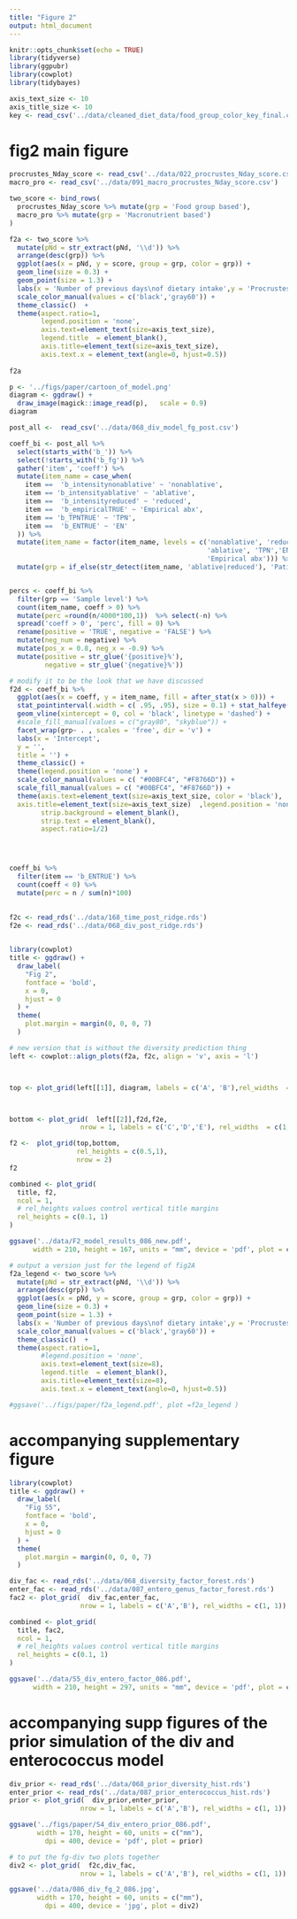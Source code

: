 ```yaml
---
title: "Figure 2"
output: html_document
---
```


```r
knitr::opts_chunk$set(echo = TRUE)
library(tidyverse)
library(ggpubr)
library(cowplot)
library(tidybayes)
```

```r
axis_text_size <- 10
axis_title_size <- 10
key <- read_csv('../data/cleaned_diet_data/food_group_color_key_final.csv', col_types = 'ccccc')
```

# fig2 main figure

```r
procrustes_Nday_score <- read_csv('../data/022_procrustes_Nday_score.csv')
macro_pro <- read_csv('../data/091_macro_procrustes_Nday_score.csv')

two_score <- bind_rows(
  procrustes_Nday_score %>% mutate(grp = 'Food group based'), 
  macro_pro %>% mutate(grp = 'Macronutrient based')
)
```


```r
f2a <- two_score %>% 
  mutate(pNd = str_extract(pNd, '\\d')) %>% 
  arrange(desc(grp)) %>% 
  ggplot(aes(x = pNd, y = score, group = grp, color = grp)) +
  geom_line(size = 0.3) +
  geom_point(size = 1.3) +
  labs(x = 'Number of previous days\nof dietary intake',y = 'Procrustes score') +
  scale_color_manual(values = c('black','gray60')) +
  theme_classic()  +
  theme(aspect.ratio=1,
        legend.position = 'none',
        axis.text=element_text(size=axis_text_size), 
        legend.title  = element_blank(),
        axis.title=element_text(size=axis_text_size),
        axis.text.x = element_text(angle=0, hjust=0.5)) 
    
f2a
```
```r
p <- '../figs/paper/cartoon_of_model.png'
diagram <- ggdraw() +
  draw_image(magick::image_read(p),   scale = 0.9) 
diagram 
```


```r
post_all <-  read_csv('../data/068_div_model_fg_post.csv')

coeff_bi <- post_all %>% 
  select(starts_with('b_')) %>% 
  select(!starts_with('b_fg')) %>% 
  gather('item', 'coeff') %>% 
  mutate(item_name = case_when(
    item ==  'b_intensitynonablative' ~ 'nonablative',
    item == 'b_intensityablative' ~ 'ablative',
    item ==  'b_intensityreduced' ~ 'reduced',
    item ==  'b_empiricalTRUE' ~ 'Empirical abx',
    item == 'b_TPNTRUE' ~ 'TPN',
    item ==  'b_ENTRUE' ~ 'EN'
  )) %>% 
  mutate(item_name = factor(item_name, levels = c('nonablative', 'reduced',
                                                  'ablative', 'TPN','EN',
                                                  'Empirical abx'))) %>% 
  mutate(grp = if_else(str_detect(item_name, 'ablative|reduced'), 'Patient level', 'Sample level'))


percs <- coeff_bi %>% 
  filter(grp == 'Sample level') %>% 
  count(item_name, coeff > 0) %>% 
  mutate(perc =round(n/4000*100,1))  %>% select(-n) %>% 
  spread('coeff > 0', 'perc', fill = 0) %>% 
  rename(positive = 'TRUE', negative = 'FALSE') %>% 
  mutate(neg_num = negative) %>% 
  mutate(pos_x = 0.8, neg_x = -0.9) %>% 
  mutate(positive = str_glue('{positive}%'),
         negative = str_glue('{negative}%'))
```


```r
# modify it to be the look that we have discussed
f2d <- coeff_bi %>%
  ggplot(aes(x = coeff, y = item_name, fill = after_stat(x > 0))) +
  stat_pointinterval(.width = c( .95, .95), size = 0.1) + stat_halfeye() +
  geom_vline(xintercept = 0, col = 'black', linetype = 'dashed') +
  #scale_fill_manual(values = c("gray80", "skyblue")) +
  facet_wrap(grp~ . , scales = 'free', dir = 'v') +
  labs(x = 'Intercept',
  y = '',
  title = '') +
  theme_classic() +
  theme(legend.position = 'none') +
  scale_color_manual(values = c( "#00BFC4", "#F8766D")) +
  scale_fill_manual(values = c( "#00BFC4", "#F8766D")) +
  theme(axis.text=element_text(size=axis_text_size, color = 'black'),
  axis.title=element_text(size=axis_text_size)  ,legend.position = 'none',
        strip.background = element_blank(),
        strip.text = element_blank(),
        aspect.ratio=1/2) 




coeff_bi %>% 
  filter(item == 'b_ENTRUE') %>% 
  count(coeff < 0) %>% 
  mutate(perc = n / sum(n)*100)
       
```


```r
f2c <- read_rds('../data/168_time_post_ridge.rds')
f2e <- read_rds('../data/068_div_post_ridge.rds')
 
```

```r
library(cowplot)
title <- ggdraw() + 
  draw_label(
    "Fig 2",
    fontface = 'bold',
    x = 0,
    hjust = 0
  ) +
  theme(
    plot.margin = margin(0, 0, 0, 7)
  )
```

```r
# new version that is without the diversity prediction thing
left <- cowplot::align_plots(f2a, f2c, align = 'v', axis = 'l')



top <- plot_grid(left[[1]], diagram, labels = c('A', 'B'),rel_widths  = c(1, 1) )



bottom <- plot_grid(  left[[2]],f2d,f2e,
                  nrow = 1, labels = c('C','D','E'), rel_widths  = c(1, 1,1))

f2 <-  plot_grid(top,bottom,
                 rel_heights = c(0.5,1),
                 nrow = 2)
f2

combined <- plot_grid(
  title, f2,
  ncol = 1,
  # rel_heights values control vertical title margins
  rel_heights = c(0.1, 1)
)

ggsave('../data/F2_model_results_086_new.pdf',
      width = 210, height = 167, units = "mm", device = 'pdf', plot = combined)
```



```r
# output a version just for the legend of fig2A
f2a_legend <- two_score %>% 
  mutate(pNd = str_extract(pNd, '\\d')) %>% 
  arrange(desc(grp)) %>% 
  ggplot(aes(x = pNd, y = score, group = grp, color = grp)) +
  geom_line(size = 0.3) +
  geom_point(size = 1.3) +
  labs(x = 'Number of previous days\nof dietary intake',y = 'Procrustes score') +
  scale_color_manual(values = c('black','gray60')) +
  theme_classic()  +
  theme(aspect.ratio=1,
        #legend.position = 'none',
        axis.text=element_text(size=8), 
        legend.title  = element_blank(),
        axis.title=element_text(size=8),
        axis.text.x = element_text(angle=0, hjust=0.5)) 

#ggsave('../figs/paper/f2a_legend.pdf', plot =f2a_legend )
```

# accompanying supplementary figure

```r
library(cowplot)
title <- ggdraw() + 
  draw_label(
    "Fig S5",
    fontface = 'bold',
    x = 0,
    hjust = 0
  ) +
  theme(
    plot.margin = margin(0, 0, 0, 7)
  )

div_fac <- read_rds('../data/068_diversity_factor_forest.rds')
enter_fac <- read_rds('../data/087_entero_genus_factor_forest.rds')
fac2 <- plot_grid(  div_fac,enter_fac,
                  nrow = 1, labels = c('A','B'), rel_widths = c(1, 1))

combined <- plot_grid(
  title, fac2,
  ncol = 1,
  # rel_heights values control vertical title margins
  rel_heights = c(0.1, 1)
)

ggsave('../data/S5_div_entero_factor_086.pdf',
      width = 210, height = 297, units = "mm", device = 'pdf', plot = combined)


```

# accompanying supp figures of the prior simulation of the div and enterococcus model

```r
div_prior <- read_rds('../data/068_prior_diversity_hist.rds')
enter_prior <- read_rds('../data/087_prior_enterococcus_hist.rds')
prior <- plot_grid(  div_prior,enter_prior,
                  nrow = 1, labels = c('A','B'), rel_widths = c(1, 1))

ggsave('../figs/paper/S4_div_entero_prior_086.pdf',
       width = 170, height = 60, units = c("mm"),
         dpi = 400, device = 'pdf', plot = prior)

```


```r
# to put the fg-div two plots together
div2 <- plot_grid(  f2c,div_fac,
                  nrow = 1, labels = c('A','B'), rel_widths = c(1, 1))

ggsave('../data/086_div_fg_2_086.jpg',
       width = 170, height = 60, units = c("mm"),
         dpi = 400, device = 'jpg', plot = div2)
```


